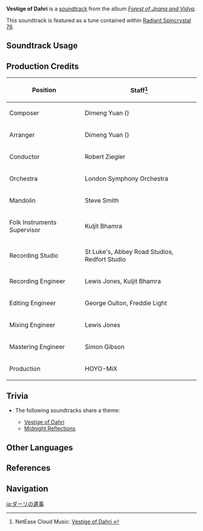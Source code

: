 {{Soundtrack Infobox
|image          = Forest of Jnana and Vidya.png
|album          = Forest of Jnana and Vidya
|disc           = 2
|number         = 56
|featured       =
|featured2      =
|featured3      =
|featured_disc  =
|featured_disc2 =
|featured_disc3 =
|youtube_id     = E84beUHlIYw
|spotify_id     = 3wR2YyRqmjd7g5E7MiOX0i
|previous       = Lingering Memories
|next           = Dust-Laden Recollections
}}
'''Vestige of Dahri''' is a [[soundtrack]] from the album ''[[Forest of Jnana and Vidya]]''.

This soundtrack is featured as a tune contained within [[Radiant Spincrystal 76]].

==Soundtrack Usage==
{{Soundtrack Usage
|quest    = What Shape Does the Self Hold
|location = Devantaka Mountain//day
|domain   = 
|teapot   = 76
}}

==Production Credits==
{| class="wikitable"
! Position
! Staff<ref>NetEase Cloud Music: [https://music.163.com/song?id=1992344585 Vestige of Dahri {{zh|荼诃遗旧}}]</ref>
|-
! Composer
| Dimeng Yuan ({{zh|苑迪萌}})
|-
! Arranger
| Dimeng Yuan ({{zh|苑迪萌}})
|-
! Conductor
| Robert Ziegler
|-
! Orchestra
| London Symphony Orchestra
|-
! Mandolin
| Steve Smith
|-
! Folk Instruments Supervisor
| Kuljit Bhamra
|-
! Recording Studio
| St Luke's, Abbey Road Studios, Redfort Studio
|-
! Recording Engineer
| Lewis Jones, Kuljit Bhamra
|-
! Editing Engineer
| George Oulton, Freddie Light
|-
! Mixing Engineer
| Lewis Jones
|-
! Mastering Engineer
| Simon Gibson
|-
! Production
| HOYO-MiX
|}
<!--
==Gallery==
<gallery>
Genshin Impact EP - The Realm of Reflection
</gallery>
-->

==Trivia==
* <section begin="DevantakaTheme1" />The following soundtracks share a theme:
** [[Vestige of Dahri]]
** [[Midnight Reflections]] <section end="DevantakaTheme1" />

==Other Languages==
{{Other Languages
|en      = Vestige of Dahri
|zhs     = 荼诃遗旧
|zhs_rm  = Túhē Yíjiù
|zht     = 荼訶遺舊
|zht_rm  = Túhē Yíjiù
|zh_tl   = 
|ja      = ダーリの遺事
|ja_rm   = Daari no Iji
|ja_tl   = Memories of Dahri
|ko      = Vestige of Dahri<ref name="RS">{{Ref/Item|Radiant Spincrystal 76|note=Korean, Spanish, French, Russian, Thai, German, Indonesian, Portuguese, Turkish, Italian}}</ref>
|es      = Vestige of Dahri<ref name="RS" />
|fr      = Vestige of Dahri<ref name="RS" />
|ru      = Vestige of Dahri<ref name="RS" />
|th      = Vestige of Dahri<ref name="RS" />
|vi      = Tàn Tích Của Dahri
|vi_tl   = 
|de      = Vestige of Dahri<ref name="RS" />
|id      = Vestige of Dahri<ref name="RS" />
|pt      = Vestige of Dahri<ref name="RS" />
|tr      = Vestige of Dahri<ref name="RS" />
|it      = Vestige di Dahri<ref name="RS" />
|it_tl   = Vestige of Dahri
}}

==References==
{{Reflist}}

==Navigation==
{{Soundtrack Navbox|Forest of Jnana and Vidya}}

[[ja:ダーリの遺事]]